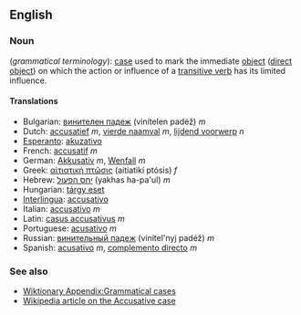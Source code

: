 ==English==
===Noun===
(''grammatical terminology''): [[case]] used to mark the immediate [[object]] ([[direct object]]) on which the action or influence of a [[transitive verb]] has its limited influence.

====Translations====
*Bulgarian: [[винителен падеж]] (vinítelen padéž) ''m''
*Dutch: [[accusatief]] ''m'', [[vierde naamval]] ''m'', [[lijdend voorwerp]] ''n''
*[[Esperanto]]: [[akuzativo]]
*French: [[accusatif]] ''m''
*German: [[Akkusativ]] ''m'', [[Wenfall]] ''m''
*Greek: [[αἰτιατική πτῶσις]] (aitiatikí ptósis) ''f''
*Hebrew: [[יחס הפעול]] (yakhas ha-pa'ul) ''m''
*Hungarian: [[tárgy eset]]
*[[Interlingua]]: [[accusativo]]
*Italian: [[accusativo]] ''m''
*Latin: [[casus accusativus]] ''m''
*Portuguese: [[acusativo]] ''m''
*Russian: [[винительный пaдeж]] (vinítel'nyj padéž) ''m''
*Spanish: [[acusativo]] ''m'', [[complemento directo]] ''m''

===See also===
*[[Wiktionary Appendix:Grammatical cases]]
*[[w:Accusative case|Wikipedia article on the Accusative case]]